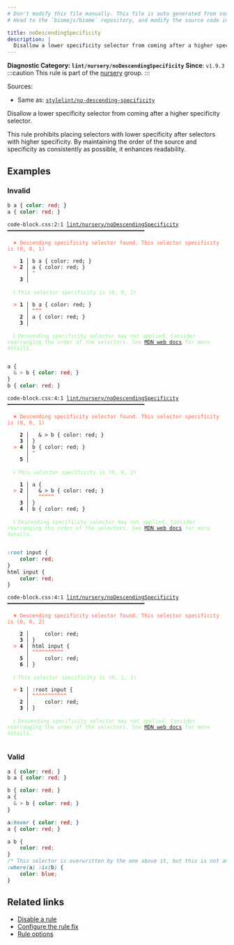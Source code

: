 ```yaml
---
# Don't modify this file manually. This file is auto generated from source, and you will lose your changes next time the website is built.
# Head to the `biomejs/biome` repository, and modify the source code in there.

title: noDescendingSpecificity
description: |
  Disallow a lower specificity selector from coming after a higher specificity selector.
---
```


**Diagnostic Category: `lint/nursery/noDescendingSpecificity`**
<Tabs>
<TabItem label="CSS" icon="seti:css">
**Since**: `v1.9.3`
:::caution
This rule is part of the [nursery](/linter/rules/#nursery) group.
:::

Sources: 
- Same as: <a href="https://github.com/stylelint/stylelint/blob/main/lib/rules/no-descending-specificity/README.md" target="_blank"><code>stylelint/no-descending-specificity</code></a>

Disallow a lower specificity selector from coming after a higher specificity selector.

This rule prohibits placing selectors with lower specificity after selectors with higher specificity.
By maintaining the order of the source and specificity as consistently as possible, it enhances readability.

## Examples

### Invalid

```css
b a { color: red; }
a { color: red; }
```

<pre class="language-text"><code class="language-text">code-block.css:2:1 <a href="https://biomejs.dev/linter/rules/no-descending-specificity">lint/nursery/noDescendingSpecificity</a> ━━━━━━━━━━━━━━━━━━━━━━━━━━━━━━━━━━━━━━━━━━━━<br /><br />  <strong><span style="color: Tomato;">✖</span></strong> <span style="color: Tomato;">Descending specificity selector found. This selector specificity is (0, 0, 1)</span><br />  <br />    <strong>1 │ </strong>b a &#123; color: red; &#125;<br />  <strong><span style="color: Tomato;">&gt;</span></strong> <strong>2 │ </strong>a &#123; color: red; &#125;<br />   <strong>   │ </strong><strong><span style="color: Tomato;">^</span></strong><br />    <strong>3 │ </strong><br />  <br />  <strong><span style="color: lightgreen;">ℹ</span></strong> <span style="color: lightgreen;">This selector specificity is (0, 0, 2)</span><br />  <br />  <strong><span style="color: Tomato;">&gt;</span></strong> <strong>1 │ </strong>b a &#123; color: red; &#125;<br />   <strong>   │ </strong><strong><span style="color: Tomato;">^</span></strong><strong><span style="color: Tomato;">^</span></strong><strong><span style="color: Tomato;">^</span></strong><br />    <strong>2 │ </strong>a &#123; color: red; &#125;<br />    <strong>3 │ </strong><br />  <br />  <strong><span style="color: lightgreen;">ℹ</span></strong> <span style="color: lightgreen;">Descending specificity selector may not applied. Consider rearranging the order of the selectors. See </span><span style="color: lightgreen;"><a href="https://developer.mozilla.org/en-US/docs/Web/CSS/Specificity">MDN web docs</a></span><span style="color: lightgreen;"> for more details.</span><br />  <br /></code></pre>

```css
a {
  & > b { color: red; }
}
b { color: red; }
```

<pre class="language-text"><code class="language-text">code-block.css:4:1 <a href="https://biomejs.dev/linter/rules/no-descending-specificity">lint/nursery/noDescendingSpecificity</a> ━━━━━━━━━━━━━━━━━━━━━━━━━━━━━━━━━━━━━━━━━━━━<br /><br />  <strong><span style="color: Tomato;">✖</span></strong> <span style="color: Tomato;">Descending specificity selector found. This selector specificity is (0, 0, 1)</span><br />  <br />    <strong>2 │ </strong>  &amp; &gt; b &#123; color: red; &#125;<br />    <strong>3 │ </strong>&#125;<br />  <strong><span style="color: Tomato;">&gt;</span></strong> <strong>4 │ </strong>b &#123; color: red; &#125;<br />   <strong>   │ </strong><strong><span style="color: Tomato;">^</span></strong><br />    <strong>5 │ </strong><br />  <br />  <strong><span style="color: lightgreen;">ℹ</span></strong> <span style="color: lightgreen;">This selector specificity is (0, 0, 2)</span><br />  <br />    <strong>1 │ </strong>a &#123;<br />  <strong><span style="color: Tomato;">&gt;</span></strong> <strong>2 │ </strong>  &amp; &gt; b &#123; color: red; &#125;<br />   <strong>   │ </strong>  <strong><span style="color: Tomato;">^</span></strong><strong><span style="color: Tomato;">^</span></strong><strong><span style="color: Tomato;">^</span></strong><strong><span style="color: Tomato;">^</span></strong><strong><span style="color: Tomato;">^</span></strong><br />    <strong>3 │ </strong>&#125;<br />    <strong>4 │ </strong>b &#123; color: red; &#125;<br />  <br />  <strong><span style="color: lightgreen;">ℹ</span></strong> <span style="color: lightgreen;">Descending specificity selector may not applied. Consider rearranging the order of the selectors. See </span><span style="color: lightgreen;"><a href="https://developer.mozilla.org/en-US/docs/Web/CSS/Specificity">MDN web docs</a></span><span style="color: lightgreen;"> for more details.</span><br />  <br /></code></pre>

```css
:root input {
    color: red;
}
html input {
    color: red;
}
```

<pre class="language-text"><code class="language-text">code-block.css:4:1 <a href="https://biomejs.dev/linter/rules/no-descending-specificity">lint/nursery/noDescendingSpecificity</a> ━━━━━━━━━━━━━━━━━━━━━━━━━━━━━━━━━━━━━━━━━━━━<br /><br />  <strong><span style="color: Tomato;">✖</span></strong> <span style="color: Tomato;">Descending specificity selector found. This selector specificity is (0, 0, 2)</span><br />  <br />    <strong>2 │ </strong>    color: red;<br />    <strong>3 │ </strong>&#125;<br />  <strong><span style="color: Tomato;">&gt;</span></strong> <strong>4 │ </strong>html input &#123;<br />   <strong>   │ </strong><strong><span style="color: Tomato;">^</span></strong><strong><span style="color: Tomato;">^</span></strong><strong><span style="color: Tomato;">^</span></strong><strong><span style="color: Tomato;">^</span></strong><strong><span style="color: Tomato;">^</span></strong><strong><span style="color: Tomato;">^</span></strong><strong><span style="color: Tomato;">^</span></strong><strong><span style="color: Tomato;">^</span></strong><strong><span style="color: Tomato;">^</span></strong><strong><span style="color: Tomato;">^</span></strong><br />    <strong>5 │ </strong>    color: red;<br />    <strong>6 │ </strong>&#125;<br />  <br />  <strong><span style="color: lightgreen;">ℹ</span></strong> <span style="color: lightgreen;">This selector specificity is (0, 1, 1)</span><br />  <br />  <strong><span style="color: Tomato;">&gt;</span></strong> <strong>1 │ </strong>:root input &#123;<br />   <strong>   │ </strong><strong><span style="color: Tomato;">^</span></strong><strong><span style="color: Tomato;">^</span></strong><strong><span style="color: Tomato;">^</span></strong><strong><span style="color: Tomato;">^</span></strong><strong><span style="color: Tomato;">^</span></strong><strong><span style="color: Tomato;">^</span></strong><strong><span style="color: Tomato;">^</span></strong><strong><span style="color: Tomato;">^</span></strong><strong><span style="color: Tomato;">^</span></strong><strong><span style="color: Tomato;">^</span></strong><strong><span style="color: Tomato;">^</span></strong><br />    <strong>2 │ </strong>    color: red;<br />    <strong>3 │ </strong>&#125;<br />  <br />  <strong><span style="color: lightgreen;">ℹ</span></strong> <span style="color: lightgreen;">Descending specificity selector may not applied. Consider rearranging the order of the selectors. See </span><span style="color: lightgreen;"><a href="https://developer.mozilla.org/en-US/docs/Web/CSS/Specificity">MDN web docs</a></span><span style="color: lightgreen;"> for more details.</span><br />  <br /></code></pre>

### Valid

```css
a { color: red; }
b a { color: red; }
```

```css
b { color: red; }
a {
  & > b { color: red; }
}
```

```css
a:hover { color: red; }
a { color: red; }
```

```css
a b {
    color: red;
}
/* This selector is overwritten by the one above it, but this is not an error because the rule only evaluates it as a compound selector */
:where(a) :is(b) {
    color: blue;
}
```

## Related links

- [Disable a rule](/linter/#disable-a-lint-rule)
- [Configure the rule fix](/linter#configure-the-rule-fix)
- [Rule options](/linter/#rule-options)

</TabItem>
</Tabs>

